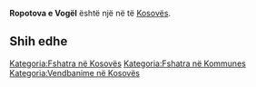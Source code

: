 {{Fshat në 
 | Emri                = Ropotova e Vogël
 | EmriAlt                = 
 | NAME_SHORT_FORM=      
 | NAME_GENERIC=      
 | NAME_SORT_NAME_RO=      ROPOTOVAEVOGEL
 | FULL_NAME_RO = Ropotova e Vogël
 | FULL_NAME_ND_RO=Ropotova e Vogel
 | SORT_NAME_RG=ROPOTOVAEVOGEL
 | FULL_NAME_RG=Ropotova e Vogël
 | FULL_NAME_ND_RG=Ropotova e Vogel
 | SRP_NAME_SHORT_FORM=      
 | SRP_NAME_GENERIC=      
 | SRP_NAME_SORT_NAME_RO=      
 | SRP_FULL_NAME_RO = 
 | SRP_FULL_NAME_ND_RO=
 | SRP_SORT_NAME_RG=
 | SRP_FULL_NAME_RG=
 | SRP_FULL_NAME_ND_RG=
 | Emri (Rasa dhanore) = 
 | Figura              = 
 | Shteti              = Kosovo
 | Komuna              = 
 | Kodi postar         = 
 | Sipërfaqja          = 

 | Popullsia           = 

 | Regj. i popullsisë  = 
 | Dend. e popullsisë  = 
 | Faqja zyrtare       = 
 <!--- Koordinatat ----> 
 | Gjerësia            = 42.519722
 | Gjatësia            = 21.576389
 | Lartësia            = 
}}
'''Ropotova e Vogël''' është një [[]] në [[]] të [[Kosovës]].

<!-- == Gjeografia == -->
<!-- == Historia == -->
<!-- == Demografia == -->
== Shih edhe ==
{{Komuna }}
{{Kosovo-Administrata-Cung}}

[[Kategoria:Fshatra në Kosovës]]
[[Kategoria:Fshatra në Kommunes ]]
[[Kategoria:Vendbanime në Kosovës]]